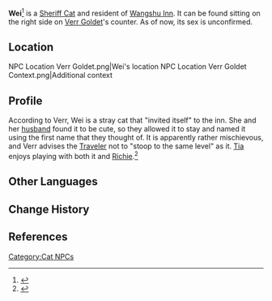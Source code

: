{{About|the cat|a disambiguation|Wei (NPC)}}
{{Character Infobox
|image            = NPC Wei (Cat).png
|type             = NPC
|name             = Wei
|region           = Liyue
|affiliation      = Wangshu Inn
}}
'''Wei'''<ref>{{Ref/NPC|Verr Goldet}}</ref> is a [[Sheriff Cat]] and resident of [[Wangshu Inn]]. It can be found sitting on the right side on [[Verr Goldet]]'s counter. As of now, its sex is unconfirmed.

==Location==
<gallery hideaddbutton="true" captionalign="center">
NPC Location Verr Goldet.png|Wei's location
NPC Location Verr Goldet Context.png|Additional context
</gallery>

==Profile==
According to Verr, Wei is a stray cat that "invited itself" to the inn. She and her [[Huai'an|husband]] found it to be cute, so they allowed it to stay and named it using the first name that they thought of. It is apparently rather mischievous, and Verr advises the [[Traveler]] not to "stoop to the same level" as it. [[Tia]] enjoys playing with both it and [[Richie]].<ref>{{Ref/NPC|Tia}}</ref>

==Other Languages==
{{Other Languages
|default_hidden = 1
|en      = Wei
|zhs     = 阿伟
|zhs_rm  = Āwěi
|zht     = 阿偉
|zht_rm  = Āwěi
|ja      = 阿偉
|ja_rm   = Ai {{Assumed}}
|ko      = 웨이
|ko_rm   = 
|es      = Bigotes
|fr      = Wei
|ru      = Ванилька
|th      = Wei
|vi      = Wei
|de      = Wei
|id      = Wei
|pt      = Wei
}}

==Change History==
{{Change History|1.0}}

==References==
{{Reflist}}

[[Category:Cat NPCs]]